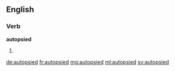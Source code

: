 ==English==

===Verb===
'''autopsied'''

# {{past of|autopsy}}

[[de:autopsied]]
[[fr:autopsied]]
[[mg:autopsied]]
[[ml:autopsied]]
[[sv:autopsied]]